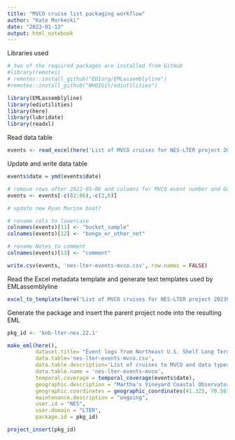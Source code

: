```yaml
---
title: "MVCO cruise list packaging workflow"
author: "Kate Morkeski"
date: "2023-01-13"
output: html_notebook
---
```


Libraries used

```r
# two of the required packages are installed from GitHub
#library(remotes)
# remotes::install_github("EDIorg/EMLassemblyline")
#remotes::install_github("WHOIGit/ediutilities")

library(EMLassemblyline)
library(ediutilities)
library(here)
library(lubridate)
library(readxl)

```

Read data table

```r

events <- read_excel(here('List of MVCO cruises for NES-LTER project 20230118.xlsx'), sheet = 1, skip = 6)


```

Update and write data table

```r

events$date = ymd(events$date)

# remove rows after 2022-05-06 and columns for MVCO event number and Google Drive links
events <- events[-c(82:86),-c(2,6)]

# update new Ryan Marine boat?

# rename cols to lowercase
colnames(events)[11] <- "bucket_sample"
colnames(events)[12] <- "bongo_or_other_net"

# rename Notes to comment
colnames(events)[13] <- "comment"

write.csv(events, 'nes-lter-events-mvco.csv', row.names = FALSE)

```

Read the Excel metadata template and generate text templates used by
EMLassemblyline

```r

excel_to_template(here('List of MVCO cruises for NES-LTER project 20230118'), 'nes-lter-events-mvco', rights='CC0')

```
Generate the package and insert the parent project node into the resulting EML

```r

pkg_id <- 'knb-lter-nes.22.1'

make_eml(here(),
         dataset.title= "Event logs from Northeast U.S. Shelf Long Term Ecological Research (NES-LTER) cruises to the Martha's Vineyard Coastal Observatory ongoing since 2017",
         data.table='nes-lter-events-mvco.csv',
         data.table.description='List of cruises to MVCO and data types collected',
         data.table.name = 'nes-lter-events-mvco',
         temporal.coverage = temporal_coverage(events$date),
         geographic.description = "Martha's Vineyard Coastal Observatory",
         geographic.coordinates = geographic_coordinates(41.325, 70.567),
         maintenance.description = "ongoing",
         user.id = "NES",
         user.domain = "LTER",
         package.id = pkg_id)

project_insert(pkg_id)

```
